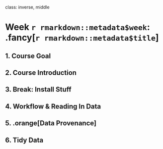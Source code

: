 
class: inverse, middle

# Week `r rmarkdown::metadata$week`: .fancy[`r rmarkdown::metadata$title`]

## 1. Course Goal
## 2. Course Introduction
## 3. Break: Install Stuff
## 4. Workflow & Reading In Data
## 5. .orange[Data Provenance]
## 6. Tidy Data
